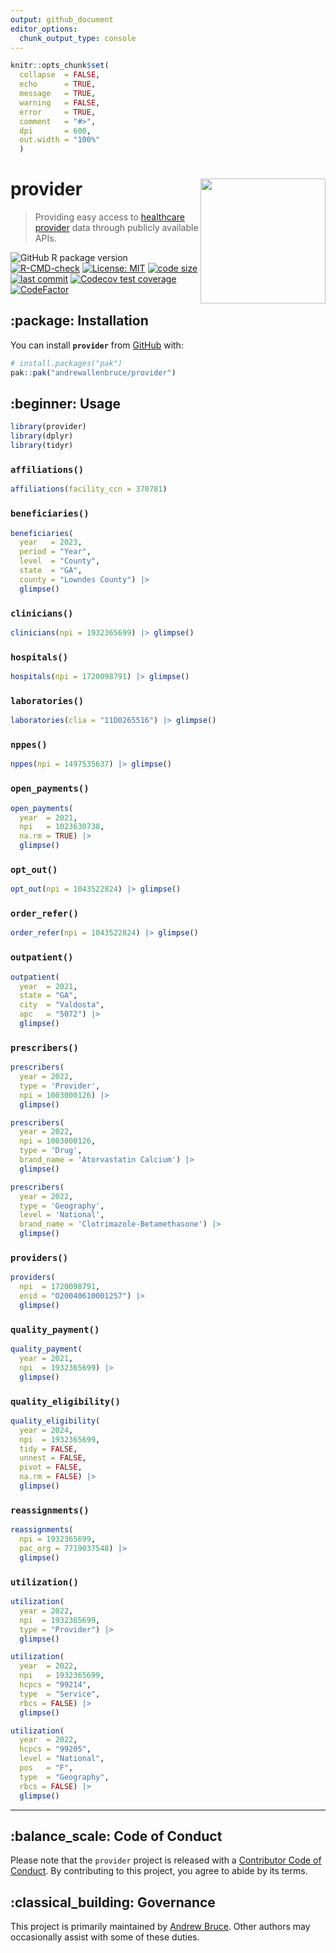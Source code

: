 ```yaml
---
output: github_document
editor_options: 
  chunk_output_type: console
---
```


<!-- README.md is generated from README.Rmd. Please edit that file -->

```r
knitr::opts_chunk$set(
  collapse  = FALSE,
  echo      = TRUE,
  message   = TRUE, 
  warning   = FALSE,
  error     = TRUE,
  comment   = "#>",
  dpi       = 600, 
  out.width = "100%"
  )
```

# provider <img src="man/figures/logo.svg" align="right" height="200" />

>  Providing easy access to [healthcare provider](https://en.wikipedia.org/wiki/Health_care_provider) data through publicly available APIs.

<!-- badges: start -->
![GitHub R package version](https://img.shields.io/github/r-package/v/andrewallenbruce/provider?style=flat-square&logo=R&label=Package&color=%23192a38)
[![R-CMD-check](https://github.com/andrewallenbruce/provider/actions/workflows/R-CMD-check.yaml/badge.svg)](https://github.com/andrewallenbruce/provider/actions/workflows/R-CMD-check.yaml)
[![License: MIT](https://img.shields.io/badge/license-MIT-blue.svg)](https://choosealicense.com/licenses/mit/)
[![code size](https://img.shields.io/github/languages/code-size/andrewallenbruce/provider.svg)](https://github.com/andrewallenbruce/provider)
[![last commit](https://img.shields.io/github/last-commit/andrewallenbruce/provider.svg)](https://github.com/andrewallenbruce/provider/commits/main)
[![Codecov test coverage](https://codecov.io/gh/andrewallenbruce/provider/branch/main/graph/badge.svg)](https://app.codecov.io/gh/andrewallenbruce/provider?branch=main)
[![CodeFactor](https://www.codefactor.io/repository/github/andrewallenbruce/provider/badge)](https://www.codefactor.io/repository/github/andrewallenbruce/provider)
<!-- badges: end -->



## :package: Installation

You can install __`provider`__ from [GitHub](https://github.com/) with:

``` r
# install.packages("pak")
pak::pak("andrewallenbruce/provider")
```

## :beginner: Usage

```r
library(provider)
library(dplyr)
library(tidyr)
```


### `affiliations()`

```r
affiliations(facility_ccn = 370781)
```


### `beneficiaries()`

```r
beneficiaries(
  year   = 2023, 
  period = "Year", 
  level  = "County", 
  state  = "GA", 
  county = "Lowndes County") |>
  glimpse()
```

### `clinicians()`

```r
clinicians(npi = 1932365699) |> glimpse()
```

### `hospitals()`

```r
hospitals(npi = 1720098791) |> glimpse()
```

### `laboratories()`

```r
laboratories(clia = "11D0265516") |> glimpse()
```


### `nppes()`

```r
nppes(npi = 1497535637) |> glimpse()
```


### `open_payments()`

```r
open_payments(
  year  = 2021, 
  npi   = 1023630738, 
  na.rm = TRUE) |> 
  glimpse()
```


### `opt_out()`

```r
opt_out(npi = 1043522824) |> glimpse()
```


### `order_refer()`

```r
order_refer(npi = 1043522824) |> glimpse()
```


### `outpatient()`

```r
outpatient(
  year  = 2021, 
  state = "GA", 
  city  = "Valdosta", 
  apc   = "5072") |> 
  glimpse()
```


### `prescribers()`

```r
prescribers(
  year = 2022, 
  type = 'Provider', 
  npi = 1003000126) |> 
  glimpse()
```


```r
prescribers(
  year = 2022, 
  npi = 1003000126,
  type = 'Drug',
  brand_name = 'Atorvastatin Calcium') |> 
  glimpse()
```


```r
prescribers(
  year = 2022, 
  type = 'Geography',
  level = 'National',
  brand_name = 'Clotrimazole-Betamethasone') |> 
  glimpse()
```

### `providers()`

```r
providers(
  npi  = 1720098791, 
  enid = "O20040610001257") |> 
  glimpse()
```

### `quality_payment()`

```r
quality_payment(
  year = 2021, 
  npi  = 1932365699) |> 
  glimpse()
```

### `quality_eligibility()`

```r
quality_eligibility(
  year = 2024, 
  npi  = 1932365699,
  tidy = FALSE,
  unnest = FALSE,
  pivot = FALSE,
  na.rm = FALSE) |> 
  glimpse()
```

### `reassignments()`

```r
reassignments(
  npi = 1932365699, 
  pac_org = 7719037548) |> 
  glimpse()
```

### `utilization()`

```r
utilization(
  year = 2022, 
  npi  = 1932365699, 
  type = "Provider") |> 
  glimpse()
```

```r
utilization(
  year  = 2022, 
  npi   = 1932365699,
  hcpcs = "99214",
  type  = "Service",
  rbcs = FALSE) |> 
  glimpse()
```

```r
utilization(
  year  = 2022, 
  hcpcs = "99205", 
  level = "National",
  pos   = "F",
  type  = "Geography",
  rbcs = FALSE) |> 
  glimpse()
```

------------------------------------------------------------------------------

## :balance_scale: Code of Conduct

Please note that the `provider` project is released with a [Contributor Code of Conduct](https://andrewallenbruce.github.io/provider/CODE_OF_CONDUCT.html). By contributing to this project, you agree to abide by its terms.


## :classical_building: Governance

This project is primarily maintained by [Andrew Bruce](https://github.com/andrewallenbruce). Other authors may occasionally assist with some of these duties.
